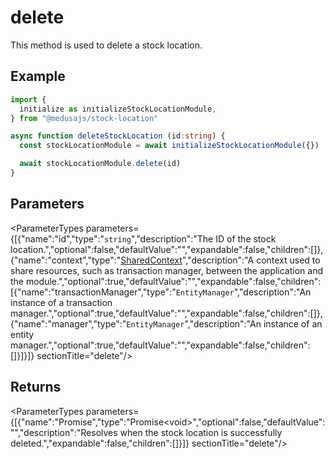 
# delete

This method is used to delete a stock location.

## Example

```ts
import {
  initialize as initializeStockLocationModule,
} from "@medusajs/stock-location"

async function deleteStockLocation (id:string) {
  const stockLocationModule = await initializeStockLocationModule({})

  await stockLocationModule.delete(id)
}
```

## Parameters

<ParameterTypes parameters={[{"name":"id","type":"`string`","description":"The ID of the stock location.","optional":false,"defaultValue":"","expandable":false,"children":[]},{"name":"context","type":"[SharedContext](../../interfaces/stock_location.SharedContext.mdx)","description":"A context used to share resources, such as transaction manager, between the application and the module.","optional":true,"defaultValue":"","expandable":false,"children":[{"name":"transactionManager","type":"`EntityManager`","description":"An instance of a transaction manager.","optional":true,"defaultValue":"","expandable":false,"children":[]},{"name":"manager","type":"`EntityManager`","description":"An instance of an entity manager.","optional":true,"defaultValue":"","expandable":false,"children":[]}]}]}  sectionTitle="delete"/>

## Returns

<ParameterTypes parameters={[{"name":"Promise","type":"Promise&#60;void&#62;","optional":false,"defaultValue":"","description":"Resolves when the stock location is successfully deleted.","expandable":false,"children":[]}]}  sectionTitle="delete"/>
